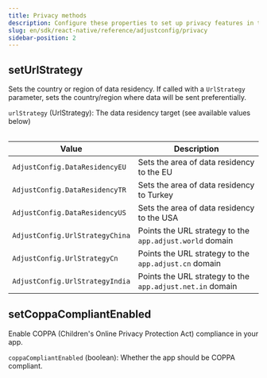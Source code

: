 ```yaml
---
title: Privacy methods
description: Configure these properties to set up privacy features in the Adjust SDK.
slug: en/sdk/react-native/reference/adjustconfig/privacy
sidebar-position: 2
---
```


<Function>

## setUrlStrategy

Sets the country or region of data residency. If called with a `UrlStrategy` parameter, sets the country/region where data will be sent preferentially.

<slot slot="signature">


<SetUrlStrategySig />

</slot>

<slot slot="snippet">


<SetUrlStrategy />

</slot>

<slot slot="parameters">

`urlStrategy` (UrlStrategy): The data residency target (see available values below)

<Table>

| Value                           | Description                                               |
| ------------------------------- | --------------------------------------------------------- |
| `AdjustConfig.DataResidencyEU`  | Sets the area of data residency to the EU                 |
| `AdjustConfig.DataResidencyTR`  | Sets the area of data residency to Turkey                 |
| `AdjustConfig.DataResidencyUS`  | Sets the area of data residency to the USA                |
| `AdjustConfig.UrlStrategyChina` | Points the URL strategy to the `app.adjust.world` domain  |
| `AdjustConfig.UrlStrategyCn`    | Points the URL strategy to the `app.adjust.cn` domain     |
| `AdjustConfig.UrlStrategyIndia` | Points the URL strategy to the `app.adjust.net.in` domain |

</Table>

</slot>

</Function>

<Function>

## setCoppaCompliantEnabled

Enable <Abbr>COPPA (Children's Online Privacy Protection Act)</Abbr> compliance in your app.

<slot slot="signature">


<SetCoppaCompliantEnabledSig />

</slot>

<slot slot="snippet">


<SetCoppaCompliantEnabled />

</slot>

<slot slot="parameters">

`coppaCompliantEnabled` (boolean): Whether the app should be COPPA compliant.

</slot>

</Function>
